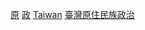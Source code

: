 [[Category:臺灣政治人物|原]]
[[Category:各職業臺灣原住民族人物|政]]
[[Category:中华民国各民族政治人物‎|Taiwan]]
[[Category:臺灣原住民族政治|]]